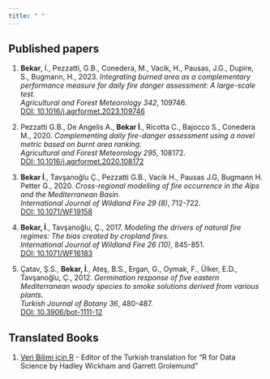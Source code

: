```yaml
---
title: " "
---
```


## Published papers

1.  **Bekar**, İ., Pezzatti, G.B., Conedera, M., Vacik, H., Pausas, J.G., Dupire, S., Bugmann, H., 2023. *Integrating burned area as a complementary performance measure for daily fire danger assessment: A large-scale test.*\
    *Agricultural and Forest Meteorology 342*, 109746.\
    [DOI: 10.1016/j.agrformet.2023.109746](https://doi.org/10.1016/j.agrformet.2023.109746)

2.  Pezzatti G.B., De Angelis A., **Bekar İ**., Ricotta C., Bajocco S., Conedera M., 2020. *Complementing daily fire-danger assessment using a novel metric based on burnt area ranking.*\
    *Agricultural and Forest Meteorology 295*, 108172.\
    [DOI: 10.1016/j.agrformet.2020.108172](https://doi.org/10.1016/j.agrformet.2020.108172)

3.  **Bekar İ**., Tavşanoğlu Ç., Pezzatti G.B., Vacik H., Pausas J.G, Bugmann H. Petter G., 2020. *Cross-regional modelling of fire occurrence in the Alps and the Mediterranean Basin.*\
    *International Journal of Wildland Fire 29 (8)*, 712-722.\
    [DOI: 10.1071/WF19158](https://doi.org/10.1071/WF19158)

4.  **Bekar, İ**., Tavşanoğlu, Ç., 2017. *Modeling the drivers of natural fire regimes: The bias created by cropland fires.*\
    *International Journal of Wildland Fire 26 (10)*, 845-851.\
    [DOI: 10.1071/WF16183](https://doi.org/10.1071/WF16183)

5.  Çatav, Ş.S., **Bekar, İ**., Ateş, B.S., Ergan, G., Oymak, F., Ülker, E.D., Tavşanoğlu, Ç., 2012. *Germination response of five eastern Mediterranean woody species to smoke solutions derived from various plants.*\
    *Turkish Journal of Botany 36*, 480-487.\
    [DOI: 10.3906/bot-1111-12](https://doi.org/10.3906/bot-1111-12)

## Translated Books

1.  [Veri Bilimi için R](http://tr.r4ds.hadley.nz) - Editor of the Turkish translation for "R for Data Science by Hadley Wickham and Garrett Grolemund"
